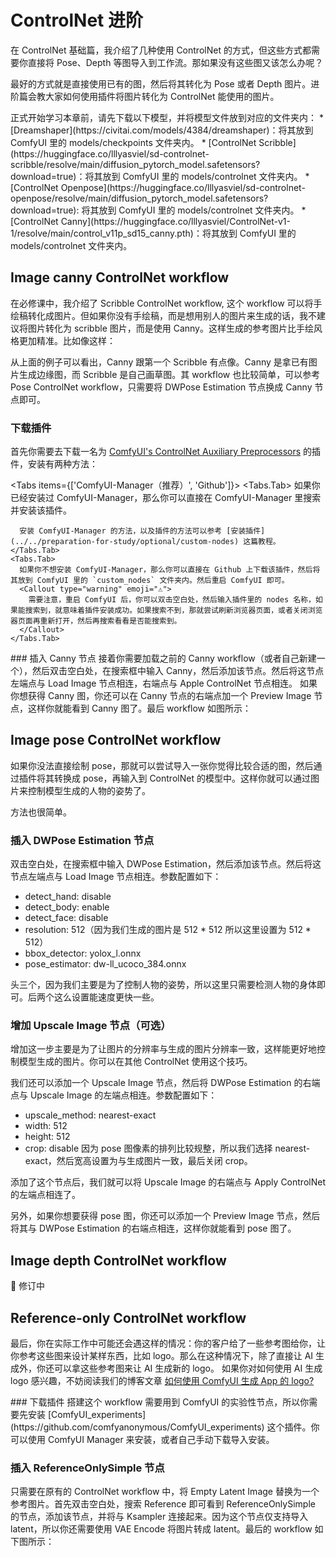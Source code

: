 
# ControlNet 进阶

在 ControlNet 基础篇，我介绍了几种使用 ControlNet 的方式，但这些方式都需要你直接将 Pose、Depth 等图导入到工作流。那如果没有这些图又该怎么办呢？

最好的方式就是直接使用已有的图，然后将其转化为 Pose 或者 Depth 图片。进阶篇会教大家如何使用插件将图片转化为 ControlNet 能使用的图片。

<Callout type="warning" emoji="⚠️">
  正式开始学习本章前，请先下载以下模型，并将模型文件放到对应的文件夹内：
  * [Dreamshaper](https://civitai.com/models/4384/dreamshaper)：将其放到 ComfyUI 里的 models/checkpoints 文件夹内。
  * [ControlNet Scribble](https://huggingface.co/lllyasviel/sd-controlnet-scribble/resolve/main/diffusion_pytorch_model.safetensors?download=true)：将其放到 ComfyUI 里的 models/controlnet 文件夹内。
  * [ControlNet Openpose](https://huggingface.co/lllyasviel/sd-controlnet-openpose/resolve/main/diffusion_pytorch_model.safetensors?download=true): 将其放到 ComfyUI 里的 models/controlnet 文件夹内。
  * [ControlNet Canny](https://huggingface.co/lllyasviel/ControlNet-v1-1/resolve/main/control_v11p_sd15_canny.pth)：将其放到 ComfyUI 里的 models/controlnet 文件夹内。
</Callout>

## Image canny ControlNet workflow
在必修课中，我介绍了 Scribble ControlNet workflow, 这个 workflow 可以将手绘稿转化成图片。但如果你没有手绘稿，而是想用别人的图片来生成的话，我不建议将图片转化为 scribble 图片，而是使用
 Canny。这样生成的参考图片比手绘风格更加精准。比如像这样：
<PhotoProvider>
  <PhotoView src="/comfyui-controlnet/011.png">
      <img src="/comfyui-controlnet/011.png" alt="" />
  </PhotoView>
</PhotoProvider>

从上面的例子可以看出，Canny 跟第一个 Scribble 有点像。Canny 是拿已有图片生成边缘图，而 Scribble 是自己画草图。其 workflow 也比较简单，可以参考 Pose ControlNet workflow，只需要将 DWPose Estimation 节点换成 Canny 节点即可。
<Steps>
  ### 下载插件
  首先你需要去下载一名为 [ComfyUI's ControlNet Auxiliary Preprocessors](https://github.com/Fannovel16/comfyui_controlnet_aux?tab=readme-ov-file) 的插件，安装有两种方法：

  <Tabs items={['ComfyUI-Manager（推荐）', 'Github']}>
    <Tabs.Tab>
      如果你已经安装过 ComfyUI-Manager，那么你可以直接在 ComfyUI-Manager 里搜索并安装该插件。

      安装 ComfyUI-Manager 的方法，以及插件的方法可以参考 [安装插件](../../preparation-for-study/optional/custom-nodes) 这篇教程。
    </Tabs.Tab>
    <Tabs.Tab>
      如果你不想安装 ComfyUI-Manager，那么你可以直接在 Github 上下载该插件，然后将其放到 ComfyUI 里的 `custom_nodes` 文件夹内。然后重启 ComfyUI 即可。
      <Callout type="warning" emoji="⚠️">
        需要注意，重启 ComfyUI 后，你可以双击空白处，然后输入插件里的 nodes 名称，如果能搜索到，就意味着插件安装成功。如果搜索不到，那就尝试刷新浏览器页面，或者关闭浏览器页面再重新打开，然后再搜索看看是否能搜索到。
      </Callout>
    </Tabs.Tab>
  </Tabs>
  ### 插入 Canny 节点
  接着你需要加载之前的 Canny workflow（或者自己新建一个），然后双击空白处，在搜索框中输入 Canny，然后添加该节点。然后将这节点左端点与 Load Image 节点相连，右端点与 Apple ControlNet 节点相连。
  如果你想获得 Canny 图，你还可以在 Canny 节点的右端点加一个 Preview Image 节点，这样你就能看到 Canny 图了。最后 workflow 如图所示：
  <br/>
  <PhotoProvider>
    <PhotoView src="/comfyui-controlnet/012.png">
        <img src="/comfyui-controlnet/012.png" alt="" />
    </PhotoView>
  </PhotoProvider>
</Steps>


## Image pose ControlNet workflow
如果你没法直接绘制 pose，那就可以尝试导入一张你觉得比较合适的图，然后通过插件将其转换成 pose，再输入到 ControlNet 的模型中。这样你就可以通过图片来控制模型生成的人物的姿势了。

方法也很简单。
<Steps>
  ### 插入 DWPose Estimation 节点
  双击空白处，在搜索框中输入 DWPose Estimation，然后添加该节点。然后将这节点左端点与 Load Image 节点相连。参数配置如下：
  * detect_hand: disable
  * detect_body: enable
  * detect_face: disable
  * resolution: 512（因为我们生成的图片是 512 * 512 所以这里设置为 512 * 512）
  * bbox_detector: yolox_l.onnx
  * pose_estimator: dw-ll_ucoco_384.onnx
  
  头三个，因为我们主要是为了控制人物的姿势，所以这里只需要检测人物的身体即可。后两个这么设置能速度更快一些。
  ### 增加 Upscale Image 节点（可选）
  增加这一步主要是为了让图片的分辨率与生成的图片分辨率一致，这样能更好地控制模型生成的图片。你可以在其他 ControlNet 使用这个技巧。
  
  我们还可以添加一个 Upscale Image 节点，然后将 DWPose Estimation 的右端点与 Upscale Image 的左端点相连。参数配置如下：
  * upscale_method: nearest-exact
  * width: 512
  * height: 512
  * crop: disable
  因为 pose 图像素的排列比较规整，所以我们选择 nearest-exact，然后宽高设置为与生成图片一致，最后关闭 crop。
  
  添加了这个节点后，我们就可以将 Upscale Image 的右端点与 Apply ControlNet 的左端点相连了。
  
  另外，如果你想要获得 pose 图，你还可以添加一个 Preview Image 节点，然后将其与 DWPose Estimation 的右端点相连，这样你就能看到 pose 图了。
  <br/>
  <PhotoProvider>
    <PhotoView src="/comfyui-controlnet/008.png">
        <img src="/comfyui-controlnet/008.png" alt="" />
    </PhotoView>
  </PhotoProvider>

</Steps>

## Image depth ControlNet workflow
🚧 修订中

## Reference-only ControlNet workflow
最后，你在实际工作中可能还会遇这样的情况：你的客户给了一些参考图给你，让你参考这些图来设计某样东西，比如 logo。那么在这种情况下，除了直接让 AI 生成外，你还可以拿这些参考图来让 AI 生成新的 logo。
<Callout emoji="💡">
  如果你对如何使用 AI 生成 logo 感兴趣，不妨阅读我们的博客文章 [如何使用 ComfyUI 生成 App 的 logo?](/blog/generate-app-logo)
</Callout>

<Steps>
  ### 下载插件
  搭建这个 workflow 需要用到 ComfyUI 的实验性节点，所以你需要先安装 [ComfyUI_experiments](https://github.com/comfyanonymous/ComfyUI_experiments) 这个插件。你可以使用 ComfyUI Manager 来安装，或者自己手动下载导入安装。

  ### 插入 ReferenceOnlySimple 节点
  只需要在原有的 ControlNet workflow 中，将 Empty Latent Image 替换为一个参考图片。首先双击空白处，搜索 Reference 即可看到 ReferenceOnlySimple 的节点，添加该节点，并将与 Ksampler 连接起来。因为这个节点仅支持导入 latent，所以你还需要使用 VAE Encode 将图片转成 latent。最后的 workflow 如下图所示：
  <br/>
  <PhotoProvider>
    <PhotoView src="/blog/generate-app-logo/007.png">
      <img src="/blog/generate-app-logo/007.png" alt="" />
    </PhotoView>
  </PhotoProvider>
</Steps>

<Subscribe />